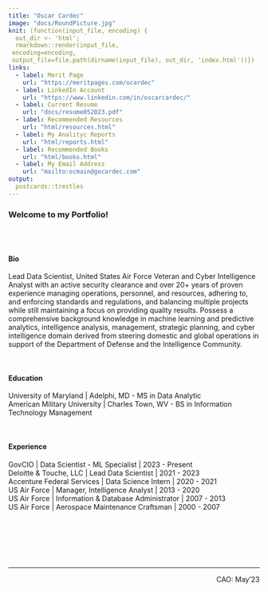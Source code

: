 ```yaml
---
title: "Oscar Cardec"
image: "docs/RoundPicture.jpg"
knit: (function(input_file, encoding) {
  out_dir <- 'html';
  rmarkdown::render(input_file,
 encoding=encoding,
 output_file=file.path(dirname(input_file), out_dir, 'index.html'))})
links:
  - label: Merit Page
    url: "https://meritpages.com/ocardec"
  - label: LinkedIn Account
    url: "https://www.linkedin.com/in/oscarcardec/"
  - label: Current Resume
    url: "docs/resume052023.pdf"
  - label: Recommended Resources
    url: "html/resources.html"
  - label: My Analityc Reports
    url: "html/reports.html"
  - label: Recommended Books
    url: "html/books.html"
  - label: My Email Address
    url: "mailto:ocmain@gocardec.com"
output:
  postcards::trestles
---
```


### Welcome to my Portfolio!

<br/>
<br/>

#### Bio  

Lead Data Scientist, United States Air Force Veteran and Cyber Intelligence Analyst with an active security clearance and over 20+ years of proven experience managing operations, personnel, and resources, adhering to, and enforcing standards and regulations, and balancing multiple projects while still maintaining a focus on providing quality results. Possess a comprehensive background knowledge in machine learning and predictive analytics, intelligence analysis, management, strategic planning, and cyber intelligence domain derived from steering domestic and global operations in support of the Department of Defense and the Intelligence Community.

<br/>

#### Education  

University of Maryland \| Adelphi, MD - MS in Data Analytic\
American Military University \| Charles Town, WV - BS in Information Technology Management

<br/>

#### Experience

GovCIO \| Data Scientist - ML Specialist \| 2023 - Present\
Deloitte & Touche, LLC \| Lead Data Scientist \| 2021 - 2023\
Accenture Federal Services \| Data Science Intern \| 2020 - 2021\
US Air Force \| Manager, Intelligence Analyst \| 2013 - 2020\
US Air Force \| Information & Database Administrator \| 2007 - 2013\
US Air Force \| Aerospace Maintenance Craftsman \| 2000 - 2007

<br/><br/><br/><br/><br/>

------------------------------------------------------------------------
<p style="text-align:right;">CAO: May'23</p>
